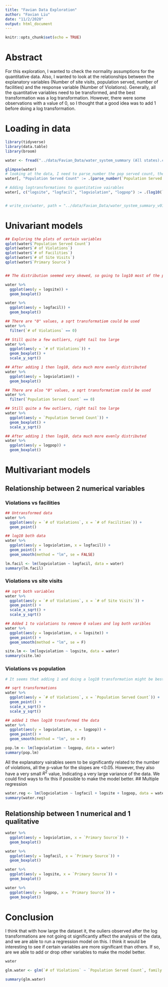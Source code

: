 ```yaml
---
title: "Favian Data Exploration"
author: "Favian Liu"
date: "11/2/2020"
output: html_document
---
```


```r
knitr::opts_chunk$set(echo = TRUE)
```

# Abstract
For this exploration, I wanted to check the normality assumptions for the quantitative data. Also, I wanted to look at the relationships between the explanatory variables (Number of site visits, population served, number of facilities) and the response variable (Number of Violations). Generally, all the quantitative variables need to be transformed, and the best transformation was a log transformation. However, there were some observations with a value of 0, so I thought that a good idea was to add 1 before doing a log transformation.

# Loading in data
```r
library(tidyverse)
library(data.table)
library(broom)

water <- fread("../data/Favian_Data/water_system_summary (All states).csv")

glimpse(water)
# looking at the data, I need to parse_number the pop served count, there are commas in the raw data. 
water[, "Population Served Count" := .(parse_number(`Population Served Count`))]

# Adding logtransformations to quantitative vairables
water[, c("logsite", "logfacil", "logviolation", "logpop") := .(log10(`# of Site Visits` + 1), log10(`# of Facilities` + 1), log10(`# of Violations` + 1), log10(`Population Served Count` + 1))]


# write_csv(water, path = "../data/Favian_Data/water_system_summary_v01.csv")

```

# Univariant models

```r
## Exploring the plots of certain variables
qplot(water$`Population Served Count`)
qplot(water$`# of Violations`)
qplot(water$`# of Facilities`)
qplot(water$`# of Site Visits`)
qplot(water$`Primary Source`)


## The distribution seemed very skewed, so going to log10 most of the plots

water %>% 
  ggplot(aes(y = logsite)) +
  geom_boxplot()

water %>%
  ggplot(aes(y = logfacil)) +
  geom_boxplot()


```


```r
## There are "0" values, a sqrt transformatiom could be used
water %>%
  filter(`# of Violations` == 0)

## Still quite a few outliers, right tail too large
water %>% 
  ggplot(aes(y = `# of Violations`)) +
  geom_boxplot() +
  scale_y_sqrt()

## After adding 1 then log10, data much more evenly distributed
water %>% 
  ggplot(aes(y = logviolation)) +
  geom_boxplot()
```

```r
## There are also "0" values, a sqrt transformatiom could be used
water %>%
  filter(`Population Served Count` == 0)

## Still quite a few outliers, right tail too large
water %>% 
  ggplot(aes(y = `Population Served Count`)) +
  geom_boxplot() +
  scale_y_sqrt()

## After adding 1 then log10, data much more evenly distributed
water %>% 
  ggplot(aes(y = logpop)) +
  geom_boxplot()

```

# Multivariant models
## Relationship between 2 numerical variables

### Violations vs facilities
```r
## Untransformed data
water %>%
  ggplot(aes(y = `# of Violations`, x = `# of Facilities`)) +
  geom_point()

## log10 both data
water %>%
  ggplot(aes(y = logviolation, x = logfacil)) +
  geom_point() +
  geom_smooth(method = "lm", se = FALSE)

lm.facil <- lm(logviolation ~ logfacil, data = water)
summary(lm.facil)
```

### Violations vs site visits
```r
## sqrt both variables
water %>% 
  ggplot(aes(y = `# of Violations`, x = `# of Site Visits`)) +
  geom_point() +
  scale_x_sqrt() +
  scale_y_sqrt()

## Added 1 to violations to remove 0 values and log both varibles
water %>% 
  ggplot(aes(y = logviolation, x = logsite)) +
  geom_point() +
  geom_smooth(method = "lm", se = F)

site.lm <- lm(logviolation ~ logsite, data = water)
summary(site.lm)

```


### Violations vs population
```r
# It seems that adding 1 and doing a log10 transformation might be best.

## sqrt transformations
water %>%
  ggplot(aes(y = `# of Violations`, x = `Population Served Count`)) +
  geom_point() +
  scale_x_sqrt() +
  scale_y_sqrt()

## added 1 then log10 transformed the data
water %>%
  ggplot(aes(y = logviolation, x = logpop)) +
  geom_point() +
  geom_smooth(method = "lm", se = F)

pop.lm <- lm(logviolation ~ logpop, data = water)
summary(pop.lm)
```

All the explanatory vairables seem to be significantly related to the number of violations, all the p-value for the slopes are <0.05. However, they also have a very small $R^2$ value, Indicating a very large variance of the data. We could find ways to fix this if possible to make the model better.
## Multiple regression
```r
water.reg <- lm(logviolation ~ logfacil + logsite + logpop, data = water)
summary(water.reg)
```


## Relationship between 1 numerical and 1 qualitative
```r
water %>%
  ggplot(aes(y = logviolation, x = `Primary Source`)) +
  geom_boxplot()

water %>%
  ggplot(aes(y = logfacil, x = `Primary Source`)) +
  geom_boxplot()

water %>%
  ggplot(aes(y = logsite, x = `Primary Source`)) +
  geom_boxplot()

water %>%
  ggplot(aes(y = logpop, x = `Primary Source`)) +
  geom_boxplot()
```


# Conclusion

I think that with how large the dataset it, the ouliers observed after the log transformations are not going ot significantly affect the analysis of the data, and we are able to run a regression model on this. I think it would be interesting to see if certain variables are more significant than others. If so, are we able to add or drop other variables to make the model better.

```r
water

glm.water <- glm(`# of Violations` ~ `Population Served Count`, family = "poisson", data = water)

summary(glm.water)
```

